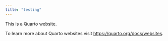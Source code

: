 ```yaml
---
title: "testing"
---
```


This is a Quarto website.

To learn more about Quarto websites visit <https://quarto.org/docs/websites>.
